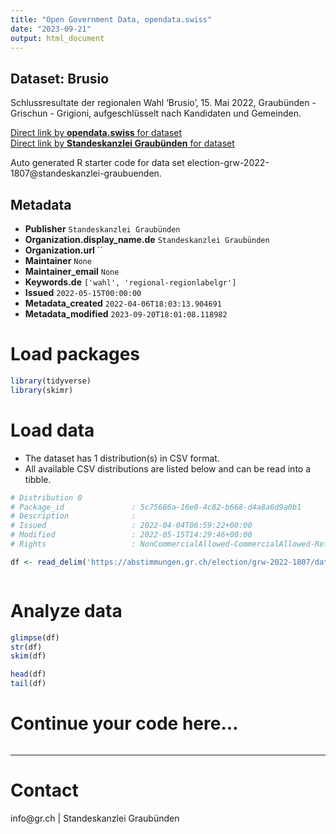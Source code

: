 ```yaml
---
title: "Open Government Data, opendata.swiss"
date: "2023-09-21"
output: html_document
---
```


## Dataset: Brusio

Schlussresultate der regionalen Wahl 'Brusio', 15. Mai 2022, Graubünden - Grischun - Grigioni, aufgeschlüsselt nach Kandidaten und Gemeinden.

[Direct link by **opendata.swiss** for dataset](https://opendata.swiss/de/dataset/brusio)<br>
[Direct link by **Standeskanzlei Graubünden** for dataset](https://abstimmungen.gr.ch/election/grw-2022-1807/data)

Auto generated R starter code for data set election-grw-2022-1807@standeskanzlei-graubuenden.

## Metadata

- **Publisher** `Standeskanzlei Graubünden`
- **Organization.display_name.de** `Standeskanzlei Graubünden`
- **Organization.url** ``
- **Maintainer** `None`
- **Maintainer_email** `None`
- **Keywords.de** `['wahl', 'regional-regionlabelgr']`
- **Issued** `2022-05-15T00:00:00`
- **Metadata_created** `2022-04-06T18:03:13.904691`
- **Metadata_modified** `2023-09-20T18:01:08.118982`


# Load packages

```r

library(tidyverse)
library(skimr)

```

# Load data

-   The dataset has 1 distribution(s) in CSV format.
-   All available CSV distributions are listed below and can be read into a tibble.

```r

# Distribution 0
# Package_id               : 5c75686a-16e0-4c82-b668-d4a8a6d9a0b1
# Description              : 
# Issued                   : 2022-04-04T06:59:22+00:00
# Modified                 : 2022-05-15T14:29:46+00:00
# Rights                   : NonCommercialAllowed-CommercialAllowed-ReferenceRequired

df <- read_delim('https://abstimmungen.gr.ch/election/grw-2022-1807/data-csv')



```

# Analyze data

```r

glimpse(df)
str(df)
skim(df)

head(df)
tail(df)

```

# Continue your code here...

```r

```

------------------------------------------------------------------------

# Contact

info@gr.ch | Standeskanzlei Graubünden
